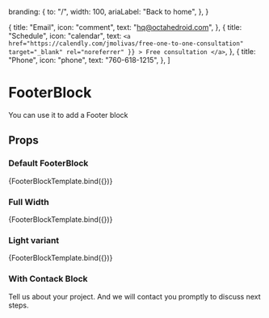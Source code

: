 
  branding: {
    to: "/",
    width: 100,
    ariaLabel: "Back to home",
  },
}

  {
    title: "Email",
    icon: "comment",
    text: "hq@octahedroid.com",
  },
  {
    title: "Schedule",
    icon: "calendar",
    text: `<a
              href="https://calendly.com/jmolivas/free-one-to-one-consultation"
              target="_blank"
              rel="noreferrer"
              }}
            >
              Free consultation
            </a>`,
  },
  {
    title: "Phone",
    icon: "phone",
    text: "760-618-1215",
  },
]

<Meta title='blocks/FooterBlock' component={FooterBlock} />

# FooterBlock

You can use it to add a Footer block

## Props

<Props of={FooterBlock} />


### Default FooterBlock

<Preview>
  <Story
    name='Default'
    args={{
      ...footerInfo,
    }}
  >
    {FooterBlockTemplate.bind({})}
  </Story>
</Preview>

### Full Width

<Preview>
  <Story
    name='Full Width'
    args={{
      ...footerInfo,
      isFull: true,
    }}
  >
    {FooterBlockTemplate.bind({})}
  </Story>
</Preview>

### Light variant

<Preview>
  <Story
    name='Light variant'
    args={{
      ...footerInfo,
      variant: "light",
    }}
  >
    {FooterBlockTemplate.bind({})}
  </Story>
</Preview>

### With Contack Block

<Preview>
  <Story
    name='With Contact Block'
    args={{
      ...footerInfo,
      variant: "light",
    }}
  >
    <FooterBlock
      isFull
      variant='light'
      alignContent='right'
      branding={footerInfo.branding}
    >
      <Contact>
        <Contact.Header>
          Tell us about your project. And we will contact you promptly to discuss
          next steps.
        </Contact.Header>
        <Contact.Grid contactInfo={contactInfo} />
      </Contact>
    </FooterBlock>
  </Story>
</Preview>
